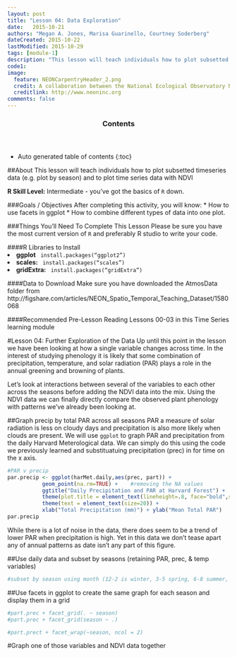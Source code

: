 ```yaml
---
layout: post
title: "Lesson 04: Data Exploration"
date:   2015-10-21
authors: "Megan A. Jones, Marisa Guarinello, Courtney Soderberg"
dateCreated: 2015-10-22
lastModified: 2015-10-29
tags: [module-1]
description: "This lesson will teach individuals how to plot subsetted timeseries data (e.g. plot by season) and to plot time series data with NDVI."
code1:
image:
  feature: NEONCarpentryHeader_2.png
  credit: A collaboration between the National Ecological Observatory Network (NEON) and Data Carpentry
  creditlink: http://www.neoninc.org
comments: false
---
```


<section id="table-of-contents" class="toc">
  <header>
    <h3>Contents</h3>
  </header>
<div id="drawer" markdown="1">
*  Auto generated table of contents
{:toc}
</div>
</section><!-- /#table-of-contents -->



##About
This lesson will teach individuals how to plot subsetted timeseries data (e.g. plot by season) and to plot time series data with NDVI

<div id="objectives" markdown="1">

**R Skill Level:** Intermediate - you've got the basics of `R` down.

###Goals / Objectives
After completing this activity, you will know:
 * How to use facets in ggplot
 * How to combine different types of data into one plot.


###Things You'll Need To Complete This Lesson
Please be sure you have the most current version of `R` and preferably
R studio to write your code.

####R Libraries to Install
<li><strong>ggplot</strong> <code> install.packages("ggplot2")</code></li>
<li><strong>scales:</strong> <code> install.packages("scales")</code></li>
<li><strong>gridExtra:</strong> <code> install.packages("gridExtra")</code></li>

####Data to Download
Make sure you have downloaded the AtmosData folder from
http://figshare.com/articles/NEON_Spatio_Temporal_Teaching_Dataset/1580068

####Recommended Pre-Lesson Reading
Lessons 00-03 in this Time Series learning module

</div>

#Lesson 04: Further Exploration of the Data
Up until this point in the lesson we have been looking at how a single variable 
changes across time. In the interest of studying phenology it is likely that 
some combination of precipitation, temperature, and solar radiation (PAR) plays
a role in the annual greening and browning of plants.  

Let's look at interactions between several of the variables to each other across
the seasons before adding the NDVI data into the mix.  Using the NDVI data we
can finally directly compare the observed plant phenology with patterns we've 
already been looking at.  

##Graph precip by total PAR across all seasons
PAR a measure of solar radiation is less on cloudy days and precipitation is
also more likely when clouds are present.  We will use `ggplot` to graph PAR
and precipitation from the daily Harvard Meterological data.  We can simply do
this using the code we previously learned and substituatuing precipitation
(prec) in for time on the x axis.  
```r
#PAR v precip 
par.precip <- ggplot(harMet.daily,aes(prec, part)) +
           geom_point(na.rm=TRUE) +    #removing the NA values
           ggtitle("Daily Precipitation and PAR at Harvard Forest") +
           theme(plot.title = element_text(lineheight=.8, face="bold",size = 20)) +
           theme(text = element_text(size=20)) +
           xlab("Total Precipitation (mm)") + ylab("Mean Total PAR")
par.precip
```

While there is a lot of noise in the data, there does seem to be a trend of 
lower PAR when precipitation is high. Yet in this data we don't tease apart any 
of annual patterns as date isn't any part of this figure.  

##Use daily data and subset by seasons (retaining PAR, prec, & temp variables)

```r

#subset by season using month (12-2 is winter, 3-5 spring, 6-8 summer, 9-11 fall)

```

##Use facets in ggplot to create the same graph for each season and display them in a grid
```r

#part.prec + facet_grid(. ~ season)
#part.prec + facet_grid(season ~ .)

#part.prect + facet_wrap(~season, ncol = 2)

```

#Graph one of those variables and NDVI data together
